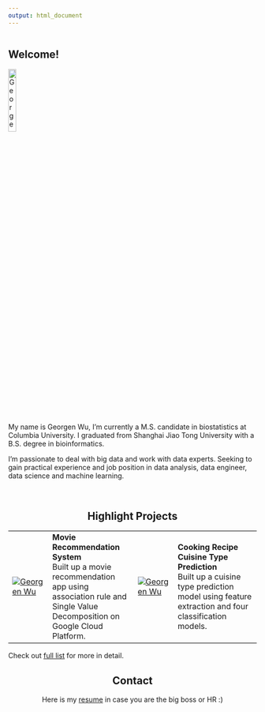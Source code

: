 ```yaml
---
output: html_document
---
```


```r

```

<link rel="stylesheet" href="style.css">
<script src="https://kit.fontawesome.com/6e8b08f469.js" crossorigin="anonymous"></script>

<h2><b> Welcome! </b></h2>
<img src="image/headshot.JPG" alt="Georgen Wu" style="width:18%;" class="center image-cropper">

My name is Georgen Wu, I'm currently a M.S. candidate in biostatistics at Columbia University. I graduated from Shanghai Jiao Tong University with a B.S. degree in bioinformatics.

I'm passionate to deal with big data and work with data experts. Seeking to gain practical experience and job position in data analysis, data engineer, data science and machine learning.

<br>

<center><h2><b> Highlight Projects </b></h2>

<table>
<col width="15%">
<col width="35%">
<col width="15%">
<col width="35%">

<tr style="border-top:1pt solid black; border-bottom:1pt solid black;">
  <td><a href="https://github.com/Sapphirine/201912-43-Movie-Recommendation"><img src="image/6893_final.png" alt="Georgen Wu" class="center image-small"></a></td>
  <td><b>Movie Recommendation System</b> 
  <br>
  Built up a movie recommendation app using association rule and Single Value Decomposition on Google Cloud Platform.
  </td>
  
  <td><a href="https://github.com/valuntiny/P9120_final"><img src="image/9120.png" alt="Georgen Wu" class="center image-small"></a></td>
  <td><b>Cooking Recipe Cuisine Type Prediction</b>
  <br>
  Built up a cuisine type prediction model using feature extraction and four classification models.
  </td>
</tr>
</table>

</center>

Check out <a href="experiences.html">full list</a> for more in detail.



<center>

<h2><b> Contact </b></h2>

Here is my <a href="resume.html">resume</a> in case you are the big boss or HR :)

<h2>
<a class="fas fa-envelope" href="wu459201296@gmail.com"> </a>
<a class="fab fa-github" href="http://github.com/valuntiny/"> </a>
<a class="fab fa-linkedin" href="https://www.linkedin.com/in/guojing-wu-213795146/"> </a></h2>

</center>



